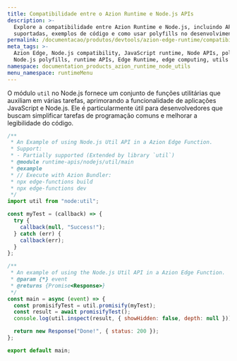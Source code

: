 ```yaml
---
title: Compatibilidade entre o Azion Runtime e Node.js APIs
description: >-
  Explore a compatibilidade entre Azion Runtime e Node.js, incluindo APIs
  suportadas, exemplos de código e como usar polyfills no desenvolvimento Edge.
permalink: /documentacao/produtos/devtools/azion-edge-runtime/compatibilidade/node/utils/
meta_tags: >-
  Azion Edge, Node.js compatibility, JavaScript runtime, Node APIs, polyfills,
  Node.js polyfills, runtime APIs, Edge Runtime, edge computing, utils
namespace: documentation_products_azion_runtime_node_utils
menu_namespace: runtimeMenu
---
```


O módulo `util` no Node.js fornece um conjunto de funções utilitárias que auxiliam em várias tarefas, aprimorando a funcionalidade de aplicações JavaScript e Node.js. Ele é particularmente útil para desenvolvedores que buscam simplificar tarefas de programação comuns e melhorar a legibilidade do código.
```javascript
/**
 * An Example of using Node.js Util API in a Azion Edge Function.
 * Support:
 * - Partially supported (Extended by library `util`)
 * @module runtime-apis/nodejs/util/main
 * @example
 * // Execute with Azion Bundler:
 * npx edge-functions build
 * npx edge-functions dev
 */
import util from "node:util";

const myTest = (callback) => {
  try {
    callback(null, "Success!");
  } catch (err) {
    callback(err);
  }
};

/**
 * An example of using the Node.js Util API in a Azion Edge Function.
 * @param {*} event
 * @returns {Promise<Response>}
 */
const main = async (event) => {
  const promisifyTest = util.promisify(myTest);
  const result = await promisifyTest();
  console.log(util.inspect(result, { showHidden: false, depth: null }));

  return new Response("Done!", { status: 200 });
};

export default main;
```

